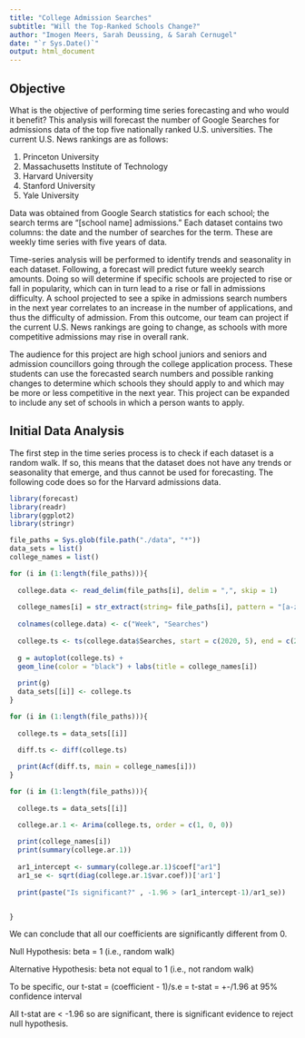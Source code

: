 ```yaml
---
title: "College Admission Searches"
subtitle: "Will the Top-Ranked Schools Change?"
author: "Imogen Meers, Sarah Deussing, & Sarah Cernugel"
date: "`r Sys.Date()`"
output: html_document
---
```


## Objective
What is the objective of performing time series forecasting and who would it benefit? 
This analysis will forecast the number of Google Searches for admissions data of the top five nationally ranked U.S. universities. The current U.S. News rankings are as follows:

  1. Princeton University
  2. Massachusetts Institute of Technology
  3. Harvard University
  4. Stanford University
  5. Yale University

Data was obtained from Google Search statistics for each school; the search terms are "[school name] admissions." Each dataset contains two columns: the date and the number of searches for the term. These are weekly time series with five years of data.

Time-series analysis will be performed to identify trends and seasonality in each dataset. Following, a forecast will predict future weekly search amounts. Doing so will determine if specific schools are projected to rise or fall in popularity, which can in turn lead to a rise or fall in admissions difficulty. A school projected to see a spike in admissions search numbers in the next year correlates to an increase in the number of applications, and thus the difficulty of admission. From this outcome, our team can project if the current U.S. News rankings are going to change, as schools with more competitive admissions may rise in overall rank.

The audience for this project are high school juniors and seniors and admission councillors going through the college application process. These students can use the forecasted search numbers and possible ranking changes to determine which schools they should apply to and which may be more or less competitive in the next year. This project can be expanded to include any set of schools in which a person wants to apply. 

## Initial Data Analysis

The first step in the time series process is to check if each dataset is a random walk. If so, this means that the dataset does not have any trends or seasonality that emerge, and thus cannot be used for forecasting. The following code does so for the Harvard admissions data.
```r
library(forecast)
library(readr)
library(ggplot2)
library(stringr)

file_paths = Sys.glob(file.path("./data", "*"))
data_sets = list()
college_names = list()

for (i in (1:length(file_paths))){
  
  college.data <- read_delim(file_paths[i], delim = ",", skip = 1)
  
  college_names[i] = str_extract(string= file_paths[i], pattern = "[a-z]*_admission")
  
  colnames(college.data) <- c("Week", "Searches")
  
  college.ts <- ts(college.data$Searches, start = c(2020, 5), end = c(2025, 5), freq = 52) #weekly with a yearly season
  
  g = autoplot(college.ts) +
  geom_line(color = "black") + labs(title = college_names[i])
  
  print(g)
  data_sets[[i]] <- college.ts
}


```


```r
for (i in (1:length(file_paths))){
  
  college.ts = data_sets[[i]]

  diff.ts <- diff(college.ts)
  
  print(Acf(diff.ts, main = college_names[i]))
}
```

```r


for (i in (1:length(file_paths))){
  
  college.ts = data_sets[[i]]

  college.ar.1 <- Arima(college.ts, order = c(1, 0, 0))
  
  print(college_names[i])
  print(summary(college.ar.1))
  
  ar1_intercept <- summary(college.ar.1)$coef["ar1"]
  ar1_se <- sqrt(diag(college.ar.1$var.coef))['ar1']
  
  print(paste("Is significant?" , -1.96 > (ar1_intercept-1)/ar1_se))


}

```
We can conclude that all our coefficients are significantly different from 0. 

Null Hypothesis: beta = 1 (i.e., random walk)

Alternative Hypothesis: beta not equal to 1 (i.e., not random walk)

To be specific, our t-stat = (coefficient - 1)/s.e = 
t-stat = +-/1.96 at 95% confidence interval

All t-stat are < -1.96 so are significant, there is significant evidence to reject null hypothesis.

